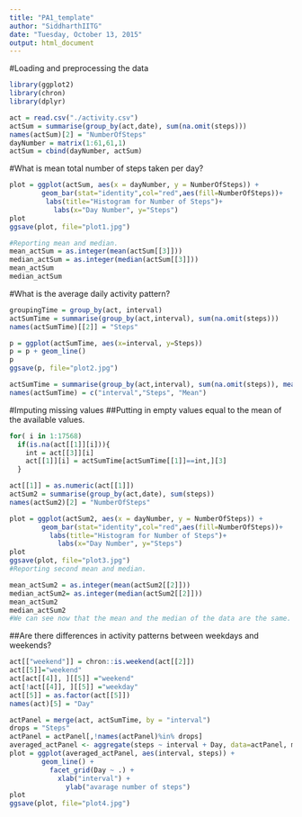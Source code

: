 ```yaml
---
title: "PA1_template"
author: "SiddharthIITG"
date: "Tuesday, October 13, 2015"
output: html_document
---
```

#Loading and preprocessing the data
```r
library(ggplot2)
library(chron)
library(dplyr)
```
```r
act = read.csv("./activity.csv")
actSum = summarise(group_by(act,date), sum(na.omit(steps)))
names(actSum)[2] = "NumberOfSteps"
dayNumber = matrix(1:61,61,1)
actSum = cbind(dayNumber, actSum)
```
#What is mean total number of steps taken per day?
```r

plot = ggplot(actSum, aes(x = dayNumber, y = NumberOfSteps)) + 
        geom_bar(stat="identity",col="red",aes(fill=NumberOfSteps))+
         labs(title="Histogram for Number of Steps")+
           labs(x="Day Number", y="Steps")
plot
ggsave(plot, file="plot1.jpg")

#Reporting mean and median.
mean_actSum = as.integer(mean(actSum[[3]]))
median_actSum = as.integer(median(actSum[[3]]))
mean_actSum
median_actSum
```
#What is the average daily activity pattern?
```r
groupingTime = group_by(act, interval)
actSumTime = summarise(group_by(act,interval), sum(na.omit(steps)))
names(actSumTime)[[2]] = "Steps"

p = ggplot(actSumTime, aes(x=interval, y=Steps))
p = p + geom_line()
p
ggsave(p, file="plot2.jpg")

actSumTime = summarise(group_by(act,interval), sum(na.omit(steps)), mean(na.omit(steps)))
names(actSumTime) = c("interval","Steps", "Mean")
```
#Imputing missing values
##Putting in empty values equal to the mean of the available values.
```r
for( i in 1:17568)
  if(is.na(act[[1]][i])){
    int = act[[3]][i]
    act[[1]][i] = actSumTime[actSumTime[[1]]==int,][3]
  }

act[[1]] = as.numeric(act[[1]])
actSum2 = summarise(group_by(act,date), sum(steps))
names(actSum2)[2] = "NumberOfSteps"

plot = ggplot(actSum2, aes(x = dayNumber, y = NumberOfSteps)) + 
        geom_bar(stat="identity",col="red",aes(fill=NumberOfSteps))+
          labs(title="Histogram for Number of Steps")+
            labs(x="Day Number", y="Steps")
plot
ggsave(plot, file="plot3.jpg")
#Reporting second mean and median.

mean_actSum2 = as.integer(mean(actSum2[[2]]))
median_actSum2= as.integer(median(actSum2[[2]]))
mean_actSum2
median_actSum2
#We can see now that the mean and the median of the data are the same.
```
##Are there differences in activity patterns between weekdays and weekends?
```r
act[["weekend"]] = chron::is.weekend(act[[2]])
act[[5]]="weekend"
act[act[[4]], ][[5]] ="weekend"
act[!act[[4]], ][[5]] ="weekday"
act[[5]] = as.factor(act[[5]])
names(act)[5] = "Day"

actPanel = merge(act, actSumTime, by = "interval")
drops = "Steps"
actPanel = actPanel[,!names(actPanel)%in% drops]
averaged_actPanel <- aggregate(steps ~ interval + Day, data=actPanel, mean)
plot = ggplot(averaged_actPanel, aes(interval, steps)) + 
        geom_line() + 
          facet_grid(Day ~ .) +
            xlab("interval") + 
              ylab("avarage number of steps")
plot
ggsave(plot, file="plot4.jpg")

```
